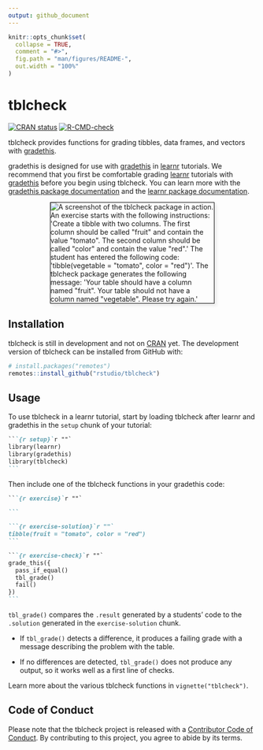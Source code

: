 ```yaml
---
output: github_document
---
```


<!-- README.md is generated from README.Rmd. Please edit that file -->

```r
knitr::opts_chunk$set(
  collapse = TRUE,
  comment = "#>",
  fig.path = "man/figures/README-",
  out.width = "100%"
)
```

# tblcheck

<!-- badges: start -->
[![CRAN status](https://www.r-pkg.org/badges/version/tblcheck)](https://CRAN.R-project.org/package=tblcheck)
[![R-CMD-check](https://github.com/rstudio/tblcheck/workflows/R-CMD-check/badge.svg)](https://github.com/rstudio/tblcheck/actions)
<!-- [![](http://cranlogs.r-pkg.org/badges/last-month/tblcheck?color=blue)](https://cran.r-project.org/package=tblcheck) -->
<!-- badges: end -->

tblcheck provides functions for grading tibbles, data frames, and vectors with [gradethis](https://pkgs.rstudio.com/gradethis/). 

gradethis is designed for use with [gradethis](https://pkgs.rstudio.com/gradethis/) in [learnr](https://rstudio.github.io/learnr/) tutorials. We recommend that you first be comfortable grading [learnr](https://rstudio.github.io/learnr/) tutorials with [gradethis](https://pkgs.rstudio.com/gradethis/) before you begin using tblcheck. You can learn more with the [gradethis package documentation](https://pkgs.rstudio.com/gradethis/) and the [learnr package documentation](https://rstudio.github.io/learnr/).

<img src="man/figures/screenshot.png" alt="A screenshot of the tblcheck package in action. An exercise starts with the following instructions: 'Create a tibble with two columns. The first column should be called &quot;fruit&quot; and contain the value &quot;tomato&quot;. The second column should be called &quot;color&quot; and contain the value &quot;red&quot;.' The student has entered the following code: 'tibble(vegetable = &quot;tomato&quot;, color = &quot;red&quot;)'. The tblcheck package generates the following message: 'Your table should have a column named &quot;fruit&quot;. Your table should not have a column named &quot;vegetable&quot;. Please try again.'" style="border: 1px solid black; box-shadow: 5px 5px 5px #eee; max-width: 66%; display: block; margin: 1em auto;">

## Installation

<!-- You can install the released version of tblcheck from [CRAN](https://CRAN.R-project.org) with: -->

<!-- ``` r -->
<!-- install.packages("tblcheck") -->
<!-- ``` -->

tblcheck is still in development and not on [CRAN](https://CRAN.R-project.org) yet. The development version of tblcheck can be installed from GitHub with:

``` r
# install.packages("remotes")
remotes::install_github("rstudio/tblcheck")
```

## Usage

To use tblcheck in a learnr tutorial, start by loading tblcheck after learnr and gradethis in the `setup` chunk of your tutorial:

```` markdown
```{r setup}`r ""`
library(learnr)
library(gradethis)
library(tblcheck)
```
````

Then include one of the tblcheck functions in your gradethis code:

```` markdown
```{r exercise}`r ""`

```

```{r exercise-solution}`r ""`
tibble(fruit = "tomato", color = "red")
```

```{r exercise-check}`r ""`
grade_this({
  pass_if_equal()
  tbl_grade()
  fail()
})
```
````

`tbl_grade()` compares the `.result` generated by a students' code to the `.solution` generated in the `exercise-solution` chunk.

- If `tbl_grade()` detects a difference, it produces a failing grade with a message describing the problem with the table.

- If no differences are detected, `tbl_grade()` does not produce any output, so it works well as a first line of checks.

Learn more about the various tblcheck functions in `vignette("tblcheck")`.

## Code of Conduct
  
Please note that the tblcheck project is released with a [Contributor Code of Conduct](https://contributor-covenant.org/version/2/0/CODE_OF_CONDUCT.html). By contributing to this project, you agree to abide by its terms.
